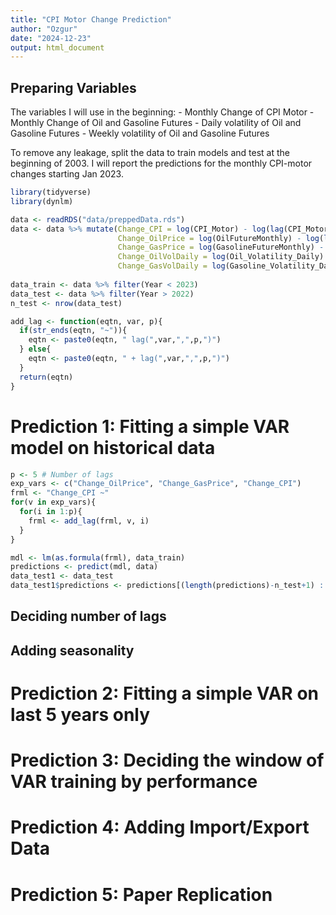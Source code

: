 ```yaml
---
title: "CPI Motor Change Prediction"
author: "Ozgur"
date: "2024-12-23"
output: html_document
---
```


## Preparing Variables

The variables I will use in the beginning:
  - Monthly Change of CPI Motor
  - Monthly Change of Oil and Gasoline Futures
  - Daily volatility of Oil and Gasoline Futures
  - Weekly volatility of Oil and Gasoline Futures 

To remove any leakage, split the data to train models and test at the beginning  of 2003. I will report the predictions for the monthly CPI-motor changes starting Jan 2023.  

```r
library(tidyverse)
library(dynlm)

data <- readRDS("data/preppedData.rds")
data <- data %>% mutate(Change_CPI = log(CPI_Motor) - log(lag(CPI_Motor)),
                        Change_OilPrice = log(OilFutureMonthly) - log(lag(OilFutureMonthly)),
                        Change_GasPrice = log(GasolineFutureMonthly) - log(lag(GasolineFutureMonthly)),
                        Change_OilVolDaily = log(Oil_Volatility_Daily) - log(lag(Oil_Volatility_Daily)),
                        Change_GasVolDaily = log(Gasoline_Volatility_Daily) - log(lag(Gasoline_Volatility_Daily)))
  
data_train <- data %>% filter(Year < 2023)
data_test <- data %>% filter(Year > 2022)
n_test <- nrow(data_test)

add_lag <- function(eqtn, var, p){
  if(str_ends(eqtn, "~")){
    eqtn <- paste0(eqtn, " lag(",var,",",p,")")
  } else{
    eqtn <- paste0(eqtn, " + lag(",var,",",p,")")
  }
  return(eqtn)
}
```

# Prediction 1: Fitting a simple VAR model on historical data

```r
p <- 5 # Number of lags
exp_vars <- c("Change_OilPrice", "Change_GasPrice", "Change_CPI") 
frml <- "Change_CPI ~"
for(v in exp_vars){
  for(i in 1:p){
    frml <- add_lag(frml, v, i)
  }
}

mdl <- lm(as.formula(frml), data_train)
predictions <- predict(mdl, data)
data_test1 <- data_test
data_test1$predictions <- predictions[(length(predictions)-n_test+1) : length(predictions)]

```


## Deciding number of lags 

## Adding seasonality

# Prediction 2: Fitting a simple VAR on last 5 years only

# Prediction 3: Deciding the window of VAR training by performance

# Prediction 4: Adding Import/Export Data

# Prediction 5: Paper Replication
